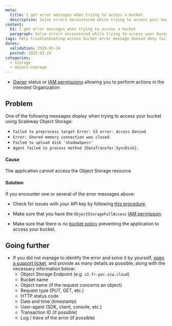 ```yaml
---
meta:
  title: I get error messages when trying to access a bucket
  description: Solve errors encountered while trying to access your bucket with Scaleway Object Storage.
content:
  h1: I get error messages when trying to access a bucket
  paragraph: Solve errors encountered while trying to access your bucket with Scaleway Object Storage.
tags: help troubleshooting access bucket error message denied deny fail failed
dates:
  validation: 2025-03-24
  posted: 2025-03-24
categories:
  - storage
  - object-storage
---
```



<Requirements />

- [Owner](/iam/concepts/#owner) status or [IAM permissions](/iam/concepts/#permission) allowing you to perform actions in the intended Organization


## Problem

One of the following messages display when trying to access your bucket using Scaleway Object Storage:

- `Failed to preprocess target Error: S3 error: Access Denied`
- `Error: Shared memory connection was closed.`
- `Failed to upload disk 'shadowSpec>'`
- `Agent failed to process method {DataTransfer.SyncDisk}.`

#### Cause

The application cannot access the Object Storage resource.

#### Solution

If you encounter one or several of the error messages above:

- Check for issues with your API key by following [this procedure](/object-storage/troubleshooting/api-key-does-not-work/).

- Make sure that you have the `ObjectStorageFullAccess` [IAM permission](/iam/concepts/#permission).

- Make sure that there is no [bucket policy](/object-storage/api-cli/bucket-policy/) preventing the application to access your bucket.

## Going further

- If you did not manage to identify the error and solve it by yourself, [open a support ticket](/account/how-to/open-a-support-ticket/), and provide as many details as possible, along with the necessary information below:
    - Object Storage Endpoint (e.g. `s3.fr-par.scw.cloud`)
    - Bucket name
    - Object name (if the request concerns an object)
    - Request type (PUT, GET, etc.)
    - HTTP status code
    - Date and time (timestamp)
    - User-agent (SDK, client, console, etc.)
    - Transaction ID (if possible)
    - Log / trace of the error (if possible)